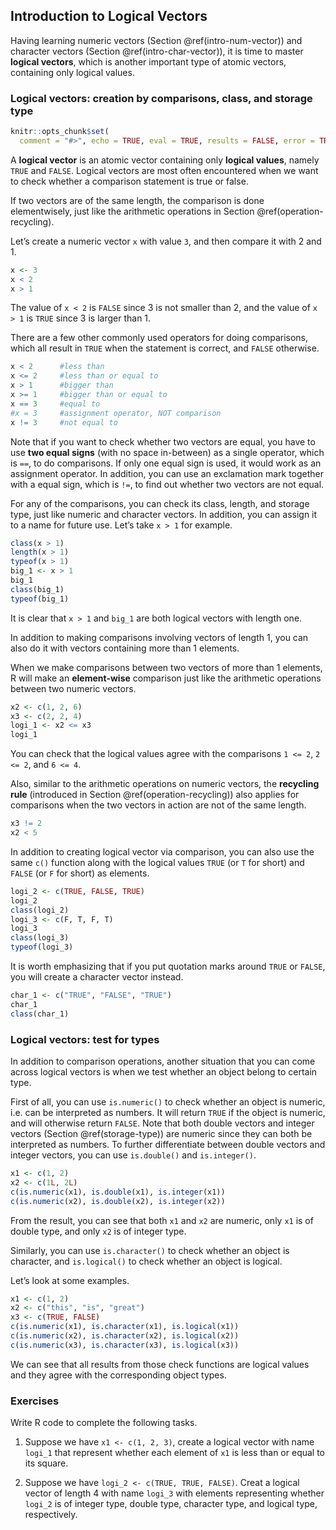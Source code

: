 ## Introduction to Logical Vectors {#intro-logi-vector} 

Having learning numeric vectors (Section \@ref(intro-num-vector)) and character vectors (Section \@ref(intro-char-vector)), it is time to master **logical vectors**, which is another important type of atomic vectors, containing only logical values. 

### Logical vectors: creation by comparisons, class, and storage type{#create-logical-vector} 


```r
knitr::opts_chunk$set(
  comment = "#>", echo = TRUE, eval = TRUE, results = FALSE, error = TRUE, fig.width = 6, warning = FALSE, collapse = TRUE)
```

A **logical vector** is an atomic vector containing only **logical values**, namely `TRUE` and `FALSE`. Logical vectors are most often encountered when we want to check whether a comparison statement is true or false. 

If two vectors are of the same length, the comparison is done elementwisely, just like the arithmetic operations in Section \@ref(operation-recycling). 

Let's create a numeric vector `x` with value `3`, and then compare it with 2 and 1. 

```r
x <- 3
x < 2
x > 1
```

The value of `x < 2` is `FALSE` since 3 is not smaller than 2, and the value of `x > 1` is `TRUE` since 3 is larger than 1.  

There are a few other commonly used operators for doing comparisons, which all result in `TRUE` when the statement is correct, and `FALSE` otherwise.

```r
x < 2      #less than
x <= 2     #less than or equal to
x > 1      #bigger than
x >= 1     #bigger than or equal to
x == 3     #equal to
#x = 3     #assignment operator, NOT comparison
x != 3     #not equal to
```

Note that if you want to check whether two vectors are equal, you have to use **two equal signs** (with no space in-between) as a single operator, which is `==`, to do comparisons. If only one equal sign is used, it would work as an assignment operator.  In addition, you can use an exclamation mark together with a equal sign, which is `!=`, to find out whether two vectors are not equal.
 

For any of the comparisons, you can check its class, length, and storage type, just like numeric and character vectors. In addition, you can assign it to a name for future use. Let's take `x > 1` for example.

```r
class(x > 1)
length(x > 1)
typeof(x > 1)
big_1 <- x > 1
big_1
class(big_1)
typeof(big_1)
```

It is clear that `x > 1` and `big_1` are both logical vectors with length one.

In addition to making comparisons involving vectors of length 1, you can also do it with vectors containing more than 1 elements. 

When we make comparisons between two vectors of more than 1 elements, R will make an **element-wise** comparison just like the arithmetic operations between two numeric vectors.

```r
x2 <- c(1, 2, 6)
x3 <- c(2, 2, 4)
logi_1 <- x2 <= x3
logi_1 
```

You can check that the logical values agree with the comparisons `1 <= 2`, `2 <= 2`, and `6 <= 4`.

Also, similar to the arithmetic operations on numeric vectors, the **recycling rule** (introduced in Section \@ref(operation-recycling)) also applies for comparisons when the two vectors in action are not of the same length. 

```r
x3 != 2 
x2 < 5
```

In addition to creating logical vector via comparison, you can also use the same `c()` function along with the logical values `TRUE` (or `T` for short) and `FALSE` (or `F` for short) as elements. 
```r
logi_2 <- c(TRUE, FALSE, TRUE)
logi_2
class(logi_2)
logi_3 <- c(F, T, F, T)
logi_3
class(logi_3)
typeof(logi_3)
```


::: {.infobox .caution data-latex="{caution}"}
It is worth emphasizing that if you put quotation marks around `TRUE` or `FALSE`, you will create a character vector instead. 
```r
char_1 <- c("TRUE", "FALSE", "TRUE")
char_1
class(char_1)
```
:::



### Logical vectors: test for types

In addition to comparison operations, another situation that you can come across logical vectors is when we test whether an object belong to certain type.

First of all, you can use `is.numeric()` to check whether an object is numeric, i.e. can be interpreted as numbers. It will return  `TRUE` if the object is numeric, and will otherwise return `FALSE`. Note that both double vectors and integer vectors (Section \@ref(storage-type)) are numeric since they can both be interpreted as numbers. To further differentiate between double vectors and integer vectors, you can use `is.double()` and `is.integer()`. 

```r
x1 <- c(1, 2)
x2 <- c(1L, 2L)
c(is.numeric(x1), is.double(x1), is.integer(x1))
c(is.numeric(x2), is.double(x2), is.integer(x2))
```

From the result, you can see that both `x1` and `x2` are numeric, only `x1` is of double type, and only `x2` is of integer type.

Similarly, you can use `is.character()` to check whether an object is character, and `is.logical()` to check whether an object is logical.

Let's look at some examples.

```r
x1 <- c(1, 2)
x2 <- c("this", "is", "great")
x3 <- c(TRUE, FALSE)
c(is.numeric(x1), is.character(x1), is.logical(x1))
c(is.numeric(x2), is.character(x2), is.logical(x2))
c(is.numeric(x3), is.character(x3), is.logical(x3))
```

We can see that all results from those check functions are logical values and they agree with the corresponding object types. 




### Exercises

Write R code to complete the following tasks.

1. Suppose we have `x1 <- c(1, 2, 3)`, create a logical vector with name `logi_1` that represent whether each element of `x1` is less than or equal to its square.

2. Suppose we have `logi_2 <- c(TRUE, TRUE, FALSE)`. Creat a logical vector of length 4 with name `logi_3` with elements representing whether `logi_2` is of integer type, double type, character type, and logical type, respectively.


